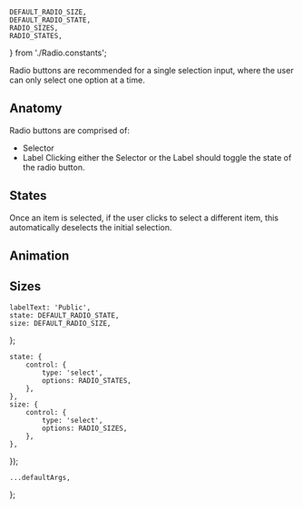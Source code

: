     DEFAULT_RADIO_SIZE,
    DEFAULT_RADIO_STATE,
    RADIO_SIZES,
    RADIO_STATES,
} from './Radio.constants';



<Meta component={Radio} title="Components/Radio" />

<Title>Radio buttons</Title>

<Subtitle>
    Radio buttons are recommended for a single selection input, where the user can only select one
    option at a time.
</Subtitle>

## Anatomy

Radio buttons are comprised of:

-   Selector
-   Label
    Clicking either the Selector or the Label should toggle the state of the radio button.

## States

Once an item is selected, if the user clicks to select a different item, this automatically deselects the initial selection.

## Animation

## Sizes

    labelText: 'Public',
    state: DEFAULT_RADIO_STATE,
    size: DEFAULT_RADIO_SIZE,
};

    state: {
        control: {
            type: 'select',
            options: RADIO_STATES,
        },
    },
    size: {
        control: {
            type: 'select',
            options: RADIO_SIZES,
        },
    },
});

    ...defaultArgs,
};

<Canvas hidden>
    <Story
        name="Default"
        argTypes={argTypes}
        args={{
            ...canvasExampleArgs,
        }}
    >
        {Template.bind({})}
    </Story>
</Canvas>
